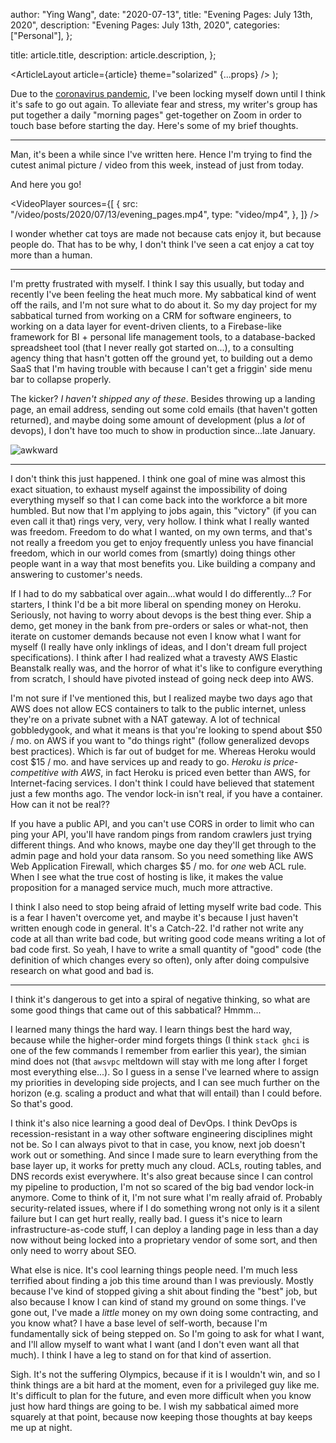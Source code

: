 
  author: "Ying Wang",
  date: "2020-07-13",
  title: "Evening Pages: July 13th, 2020",
  description: "Evening Pages: July 13th, 2020",
  categories: ["Personal"],
};

  title: article.title,
  description: article.description,
};

  <ArticleLayout article={article} theme="solarized" {...props} />
);

Due to the [coronavirus
pandemic](https://en.wikipedia.org/wiki/2019-20_coronavirus_pandemic), I've been
locking myself down until I think it's safe to go out again. To alleviate fear
and stress, my writer's group has put together a daily "morning pages"
get-together on Zoom in order to touch base before starting the day. Here's some
of my brief thoughts.

---

Man, it's been a while since I've written here. Hence I'm trying to find the
cutest animal picture / video from this week, instead of just from today.

And here you go!

<VideoPlayer
  sources={[
    {
      src: "/video/posts/2020/07/13/evening_pages.mp4",
      type: "video/mp4",
    },
  ]}
/>

I wonder whether cat toys are made not because cats enjoy it, but because people
do. That has to be why, I don't think I've seen a cat enjoy a cat toy more than
a human.

---

I'm pretty frustrated with myself. I think I say this usually, but today and
recently I've been feeling the heat much more. My sabbatical kind of went off
the rails, and I'm not sure what to do about it. So my day project for my
sabbatical turned from working on a CRM for software engineers, to working on a
data layer for event-driven clients, to a Firebase-like framework for BI +
personal life management tools, to a database-backed spreadsheet tool (that I
never really got started on...), to a consulting agency thing that hasn't gotten
off the ground yet, to building out a demo SaaS that I'm having trouble with
because I can't get a friggin' side menu bar to collapse properly.

The kicker? _I haven't shipped any of these_. Besides throwing up a landing
page, an email address, sending out some cold emails (that haven't gotten
returned), and maybe doing some amount of development (plus a _lot_ of devops),
I don't have too much to show in production since...late January.

![awkward](/img/posts/2020/07/13/evening_pages_2.jpg)

---

I don't think this just happened. I think one goal of mine was almost this exact
situation, to exhaust myself against the impossibility of doing everything
myself so that I can come back into the workforce a bit more humbled. But now
that I'm applying to jobs again, this "victory" (if you can even call it that)
rings very, very, very hollow. I think what I really wanted was freedom. Freedom
to do what I wanted, on my own terms, and that's not really a freedom you get to
enjoy frequently unless you have financial freedom, which in our world comes
from (smartly) doing things other people want in a way that most benefits you.
Like building a company and answering to customer's needs.

If I had to do my sabbatical over again...what would I do differently...? For
starters, I think I'd be a bit more liberal on spending money on Heroku.
Seriously, not having to worry about devops is the best thing ever. Ship a demo,
get money in the bank from pre-orders or sales or what-not, then iterate on
customer demands because not even I know what I want for myself (I really have
only inklings of ideas, and I don't dream full project specifications). I think
after I had realized what a travesty AWS Elastic Beanstalk really was, and the
horror of what it's like to configure everything from scratch, I should have
pivoted instead of going neck deep into AWS.

I'm not sure if I've mentioned this, but I realized maybe two days ago that AWS
does not allow ECS containers to talk to the public internet, unless they're on
a private subnet with a NAT gateway. A lot of technical gobbledygook, and what
it means is that you're looking to spend about $50 / mo. on AWS if you want to
"do things right" (follow generalized devops best practices). Which is far out
of budget for me. Whereas Heroku would cost $15 / mo. and have services up and
ready to go. _Heroku is price-competitive with AWS_, in fact Heroku is priced
even better than AWS, for Internet-facing services. I don't think I could have
believed that statement just a few months ago. The vendor lock-in isn't real, if
you have a container. How can it not be real??

If you have a public API, and you can't use CORS in order to limit who can ping
your API, you'll have random pings from random crawlers just trying different
things. And who knows, maybe one day they'll get through to the admin page and
hold your data ransom. So you need something like AWS Web Application Firewall,
which charges $5 / mo. for _one_ web ACL rule. When I see what the true cost of
hosting is like, it makes the value proposition for a managed service much, much
more attractive.

I think I also need to stop being afraid of letting myself write bad code. This
is a fear I haven't overcome yet, and maybe it's because I just haven't written
enough code in general. It's a Catch-22. I'd rather not write any code at all
than write bad code, but writing good code means writing a lot of bad code
first. So yeah, I have to write a small quantity of "good" code (the definition
of which changes every so often), only after doing compulsive research on what
good and bad is.

---

I think it's dangerous to get into a spiral of negative thinking, so what are
some good things that came out of this sabbatical? Hmmm...

I learned many things the hard way. I learn things best the hard way, because
while the higher-order mind forgets things (I think `stack ghci` is one of the
few commands I remember from earlier this year), the simian mind does not (that
`awsvpc` meltdown will stay with me long after I forget most everything
else...). So I guess in a sense I've learned where to assign my priorities in
developing side projects, and I can see much further on the horizon (e.g.
scaling a product and what that will entail) than I could before. So that's
good.

I think it's also nice learning a good deal of DevOps. I think DevOps is
recession-resistant in a way other software engineering disciplines might not
be. So I can always pivot to that in case, you know, next job doesn't work out
or something. And since I made sure to learn everything from the base layer up,
it works for pretty much any cloud. ACLs, routing tables, and DNS records exist
everywhere. It's also great because since I can control my pipeline to
production, I'm not so scared of the big bad vendor lock-in anymore. Come to
think of it, I'm not sure what I'm really afraid of. Probably security-related
issues, where if I do something wrong not only is it a silent failure but I can
get hurt really, really bad. I guess it's nice to learn infrastructure-as-code
stuff, I can deploy a landing page in less than a day now without being locked
into a proprietary vendor of some sort, and then only need to worry about SEO.

What else is nice. It's cool learning things people need. I'm much less
terrified about finding a job this time around than I was previously. Mostly
because I've kind of stopped giving a shit about finding the "best" job, but
also because I know I can kind of stand my ground on some things. I've gone out,
I've made a _little_ money on my own doing some contracting, and you know what?
I have a base level of self-worth, because I'm fundamentally sick of being
stepped on. So I'm going to ask for what I want, and I'll allow myself to want
what I want (and I don't even want all that much). I think I have a leg to stand
on for that kind of assertion.

Sigh. It's not the suffering Olympics, because if it is I wouldn't win, and so I
think things are a bit hard at the moment, even for a privileged guy like me.
It's difficult to plan for the future, and even more difficult when you know
just how hard things are going to be. I wish my sabbatical aimed more squarely
at that point, because now keeping those thoughts at bay keeps me up at night.
